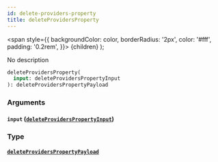 ```yaml
---
id: delete-providers-property
title: deleteProvidersProperty
---
```


<span
style={{
      backgroundColor: color,
      borderRadius: '2px',
      color: '#fff',
      padding: '0.2rem',
    }}>
{children}
</span>
);

No description

```graphql
deleteProvidersProperty(
  input: deleteProvidersPropertyInput
): deleteProvidersPropertyPayload

```

### Arguments

#### `input` ([`deleteProvidersPropertyInput`](/v1/inputs/delete-providers-property-input))

### Type

#### [`deleteProvidersPropertyPayload`](/v1/objects/delete-providers-property-payload)
